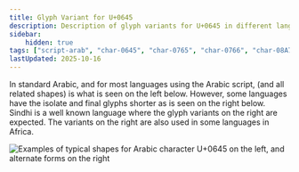```yaml
---
title: Glyph Variant for U+0645
description: Description of glyph variants for U+0645 in different languages
sidebar:
    hidden: true 
tags: ["script-arab", "char-0645", "char-0765", "char-0766", "char-08A7", "lang-snd"]
lastUpdated: 2025-10-16
---
```




In standard Arabic, and for most languages using the Arabic script, <Character usv="0645" options="usv,char,name"/> (and all related shapes) is what is seen on the left below. However, some languages have the isolate and final glyphs shorter as is seen on the right below. Sindhi is a well known language where the glyph variants on the right are expected. The variants on the right are also used in some languages in Africa.

![Examples of typical shapes for Arabic character U+0645 on the left, and alternate forms on the right](images/glyph-variant-for-u0645.jpeg)